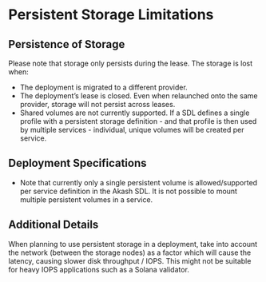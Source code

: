 # Persistent Storage Limitations

## Persistence of Storage

Please note that storage only persists during the lease. The storage is lost when:

* The deployment is migrated to a different provider.
* The deployment’s lease is closed.  Even when relaunched onto the same provider, storage will not persist across leases.
* Shared volumes are not currently supported.  If a SDL defines a single profile with a persistent storage definition - and that profile is then used by multiple services - individual, unique volumes will be created per service.

## Deployment Specifications

* Note that currently only a single persistent volume is allowed/supported per service definition in the Akash SDL.  It is not possible to mount multiple persistent volumes in a service.

## Additional Details

When planning to use persistent storage in a deployment, take into account the network (between the storage nodes) as a factor which will cause the latency, causing slower disk throughput / IOPS. This might not be suitable for heavy IOPS applications such as a Solana validator.
